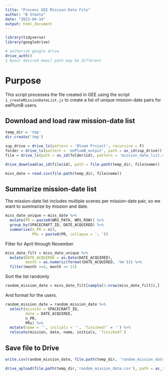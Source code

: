 ```yaml
---
title: "Process GEE Mission-Date File"
author: "B Steele"
date: "2023-04-14"
output: html_document
---
```


```r
library(tidyverse)
library(googledrive)

# authorize google drive
drive_auth()
1 #your desired email path may be different
```

# Purpose

This script processes the file created in GEE using the script `1_createMissionDateList.js` to create a list of unique mission-date pairs for eePlumB users.

## Download and load raw mission-date list

```r
temp_dir = 'tmp'
dir.create('tmp')

sup_drive = drive_ls(pattern = 'Bloom Project', recursive = F)
folder = drive_ls(pattern = 'eePlumB_output', path = as_id(sup_drive))
file = drive_ls(path = as_id(folder$id), pattern = 'mission_date_list.csv', recursive = T)

drive_download(as_id(file$id), path = file.path(temp_dir, file$name))

miss_date = read.csv(file.path(temp_dir, file$name))
```

## Summarize mission-date list

The mission-date list includes multiple scenes per mission-date pair, so we want to summarize by mission and date.

```r
miss_date_unique = miss_date %>% 
  mutate(PR = paste0(WRS_PATH, WRS_ROW)) %>% 
  group_by(SPACECRAFT_ID, DATE_ACQUIRED) %>% 
  summarise(n_PR = n(),
            PRs = paste0(PR, collapse = '; '))
```

Filter for April through November.

```r
miss_date_filt = miss_date_unique %>% 
  mutate(DATE_ACQUIRED = as.Date(DATE_ACQUIRED),
         month = as.numeric(format(DATE_ACQUIRED, '%m'))) %>% 
  filter(month >=4, month <= 11)
```

Sort the list randomly

```r
random_mission_date = miss_date_filt[sample(1:nrow(miss_date_filt)),]
```

And format for the users.

```r
random_mission_date = random_mission_date %>% 
  select(mission = SPACECRAFT_ID,
         date = DATE_ACQUIRED,
         n_PR,
         PRs) %>% 
  mutate(name = '', initials = '', `finished?` = '') %>% 
  relocate(mission, date, name, initials, `finished?`)
```

## Save file to Drive

```r
write.csv(random_mission_date, file.path(temp_dir, 'random_mission_date.csv'), row.names = F)

drive_upload(file.path(temp_dir,'random_mission_date.csv'), path = as_id(folder$id), name = 'eePlumB Mission-Date List', type = 'spreadsheet', overwrite = F)
```
